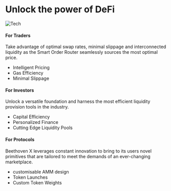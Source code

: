 # Unlock the power of DeFi
![Tech](https://user-images.githubusercontent.com/109503546/207840079-d2166d98-7006-4298-a0ed-0d3c6d1e4cd4.png)

####  For Traders 

Take advantage of optimal swap rates, minimal slippage and interconnected liquidity as the Smart Order Router seamlessly sources the most optimal price.

* Intelligent Pricing
* Gas Efficiency 
* Minimal Slippage

####  For Investors 

Unlock a versatile foundation and harness the most efficient liquidity provision tools in the industry.

* Capital Efficiency  
* Personalized Finance
* Cutting Edge Liquidity Pools
 

#### For Protocols 

Beethoven X leverages constant innovation to bring to its users novel primitives that are tailored to meet the demands of an ever-changing marketplace.

* customisable AMM design
* Token Launches
* Custom Token Weights
